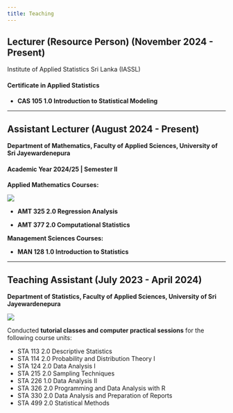 ```yaml
---
title: Teaching
---
```


## Lecturer (Resource Person) (November 2024 - Present)

Institute of Applied Statistics Sri Lanka (IASSL)

#### Certificate in Applied Statistics

* **CAS 105 1.0 Introduction to Statistical Modeling**

----

## Assistant Lecturer (August 2024 - Present)

**Department of Mathematics, Faculty of Applied Sciences, University of Sri Jayewardenepura**

#### Academic Year 2024/25 | Semester II

**Applied Mathematics Courses:**

![](image_assistant_lecturer_1_1.jpg)

* **AMT 325 2.0 Regression Analysis**

* **AMT 377 2.0 Computational Statistics**

**Management Sciences Courses: **

* **MAN 128 1.0 Introduction to Statistics**

----

## Teaching Assistant (July 2023 - April 2024)

**Department of Statistics, Faculty of Applied Sciences, University of Sri Jayewardenepura**

![](image_teaching_assistant.jpg)

Conducted **tutorial classes and computer practical sessions** for the following course units: <br>

* STA 113 2.0 Descriptive Statistics
* STA 114 2.0 Probability and Distribution Theory I
* STA 124 2.0 Data Analysis I
* STA 215 2.0 Sampling Techniques
* STA 226 1.0 Data Analysis II
* STA 326 2.0 Programming and Data Analysis with R
* STA 330 2.0 Data Analysis and Preparation of Reports
* STA 499 2.0 Statistical Methods

